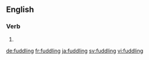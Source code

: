 ==English==

===Verb===
{{head|en|present participle}}

# {{present participle of|fuddle|lang=en|nocat=1}}

[[de:fuddling]]
[[fr:fuddling]]
[[ja:fuddling]]
[[sv:fuddling]]
[[vi:fuddling]]
